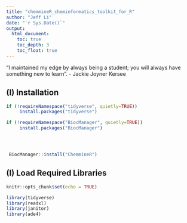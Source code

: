 ```yaml
---
title: "chemmineR_cheminformatics_toolkit_for_R"
author: "Jeff Li"
date: "`r Sys.Date()`"
output: 
  html_document: 
    toc: true
    toc_depth: 3
    toc_float: true
---
```


"I maintained my edge by always being a student; you will always have something new to learn". - Jackie Joyner Kersee

## (I) Installation
```r
if (!requireNamespace("tidyverse", quietly=TRUE))
     install.packages("tidyverse")

if (!requireNamespace("BiocManager", quietly=TRUE))
     install.packages("BiocManager")




 BiocManager::install("ChemmineR")
```



## (I) Load Required Libraries
```r
knitr::opts_chunk$set(echo = TRUE)

library(tidyverse)
library(readxl)
library(janitor)
library(ade4)
```